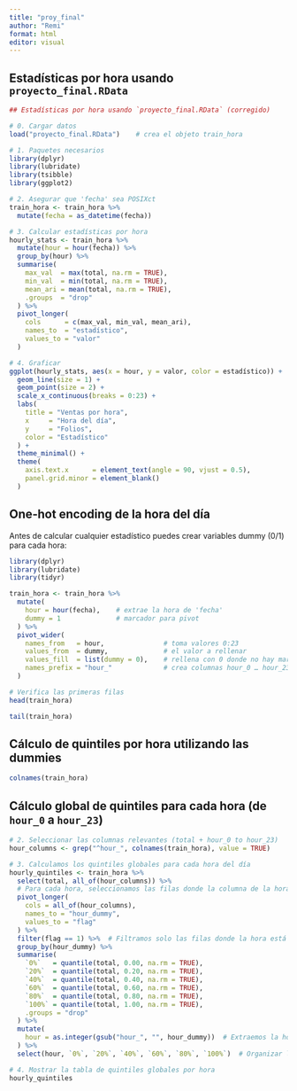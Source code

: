 ```yaml
---
title: "proy_final"
author: "Remi"
format: html
editor: visual
---
```


## Estadísticas por hora usando `proyecto_final.RData`

```r
## Estadísticas por hora usando `proyecto_final.RData` (corregido)

# 0. Cargar datos
load("proyecto_final.RData")    # crea el objeto train_hora

# 1. Paquetes necesarios
library(dplyr)
library(lubridate)
library(tsibble)
library(ggplot2)

# 2. Asegurar que 'fecha' sea POSIXct
train_hora <- train_hora %>%
  mutate(fecha = as_datetime(fecha))

# 3. Calcular estadísticas por hora
hourly_stats <- train_hora %>%
  mutate(hour = hour(fecha)) %>%
  group_by(hour) %>%
  summarise(
    max_val  = max(total, na.rm = TRUE),
    min_val  = min(total, na.rm = TRUE),
    mean_ari = mean(total, na.rm = TRUE),
    .groups  = "drop"
  ) %>%
  pivot_longer(
    cols      = c(max_val, min_val, mean_ari),
    names_to  = "estadístico",
    values_to = "valor"
  )

# 4. Graficar
ggplot(hourly_stats, aes(x = hour, y = valor, color = estadístico)) +
  geom_line(size = 1) +
  geom_point(size = 2) +
  scale_x_continuous(breaks = 0:23) +
  labs(
    title = "Ventas por hora",
    x     = "Hora del día",
    y     = "Folios",
    color = "Estadístico"
  ) +
  theme_minimal() +
  theme(
    axis.text.x      = element_text(angle = 90, vjust = 0.5),
    panel.grid.minor = element_blank()
  )
```



## One‐hot encoding de la hora del día

Antes de calcular cualquier estadístico puedes crear variables dummy (0/1) para cada hora:

```r
library(dplyr)
library(lubridate)
library(tidyr)

train_hora <- train_hora %>%
  mutate(
    hour = hour(fecha),    # extrae la hora de 'fecha'
    dummy = 1              # marcador para pivot
  ) %>%
  pivot_wider(
    names_from   = hour,               # toma valores 0:23
    values_from  = dummy,              # el valor a rellenar
    values_fill  = list(dummy = 0),    # rellena con 0 donde no hay marcador
    names_prefix = "hour_"             # crea columnas hour_0 … hour_23
  )

# Verifica las primeras filas
head(train_hora)
```

```r
tail(train_hora)
```



## Cálculo de quintiles por hora utilizando las dummies
```r
colnames(train_hora)
```

## Cálculo global de quintiles para cada hora (de `hour_0` a `hour_23`)

```r
# 2. Seleccionar las columnas relevantes (total + hour_0 to hour_23)
hour_columns <- grep("^hour_", colnames(train_hora), value = TRUE)

# 3. Calculamos los quintiles globales para cada hora del día
hourly_quintiles <- train_hora %>%
  select(total, all_of(hour_columns)) %>%
  # Para cada hora, seleccionamos las filas donde la columna de la hora correspondiente es 1
  pivot_longer(
    cols = all_of(hour_columns),
    names_to = "hour_dummy",
    values_to = "flag"
  ) %>%
  filter(flag == 1) %>%  # Filtramos solo las filas donde la hora está activa
  group_by(hour_dummy) %>%
  summarise(
    `0%`   = quantile(total, 0.00, na.rm = TRUE),
    `20%`  = quantile(total, 0.20, na.rm = TRUE),
    `40%`  = quantile(total, 0.40, na.rm = TRUE),
    `60%`  = quantile(total, 0.60, na.rm = TRUE),
    `80%`  = quantile(total, 0.80, na.rm = TRUE),
    `100%` = quantile(total, 1.00, na.rm = TRUE),
    .groups = "drop"
  ) %>%
  mutate(
    hour = as.integer(gsub("hour_", "", hour_dummy))  # Extraemos la hora del nombre de la columna
  ) %>%
  select(hour, `0%`, `20%`, `40%`, `60%`, `80%`, `100%`)  # Organizar la tabla final

# 4. Mostrar la tabla de quintiles globales por hora
hourly_quintiles


```